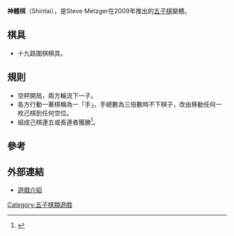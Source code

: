 '''神體棋'''（Shintai），是Steve Metzger在2009年推出的[[五子棋|五子棋]]變體。

==棋具==

*十九路圍棋棋具。

==規則==

*空秤開局，兩方輪流下一子。
*各方行動一著棋稱為一「手」。手總數為三倍數時不下棋子，改由移動任何一枚己棋到任何空位。
*組成己棋連五或長連者獲勝<ref>{{Cite web |url=http://www.iggamecenter.com/info/en/shintai.html |title=igGameCenter ::Shintai  |access-date=2012-07-14 |archive-date=2020-07-09 |archive-url=https://web.archive.org/web/20200709160214/http://www.iggamecenter.com/info/en/shintai.html |dead-url=no }}</ref>。

==參考==
{{reflist}}

==外部連結==
*[http://boardgamegeek.com/boardgame/41146/shintai 遊戲介紹] {{Wayback|url=http://boardgamegeek.com/boardgame/41146/shintai |date=20160304101929 }}

[[Category:五子棋類遊戲|Category:五子棋類遊戲]]